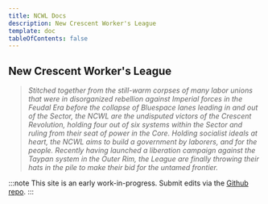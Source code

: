 ```yaml
---
title: NCWL Docs
description: New Crescent Worker's League
template: doc
tableOfContents: false
---
```


## New Crescent Worker's League

> *Stitched together from the still-warm corpses of many labor unions that were in disorganized rebellion against Imperial forces in the Feudal Era before the collapse of Bluespace lanes leading in and out of the Sector, the NCWL are the undisputed victors of the Crescent Revolution, holding four out of six systems within the Sector and ruling from their seat of power in the Core. Holding socialist ideals at heart, the NCWL aims to build a government by laborers, and for the people. Recently having launched a liberation campaign against the Taypan system in the Outer Rim, the League are finally throwing their hats in the pile to make their bid for the untamed frontier.*

<LinkCard
  title="Introductory Guide"
  description="A worker's guide to Sector Crescent."
  href="./introductory-guide/"
/>

:::note
This site is an early work-in-progress. Submit edits via the [Github repo](https://github.com/WreakHavocOnTheMiddleClass/ncwl-docs/).
:::